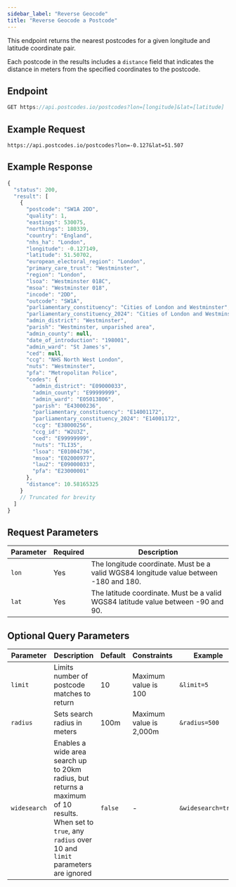 ```yaml
---
sidebar_label: "Reverse Geocode"
title: "Reverse Geocode a Postcode"
---
```


This endpoint returns the nearest postcodes for a given longitude and latitude coordinate pair.

Each postcode in the results includes a `distance` field that indicates the distance in meters from the specified coordinates to the postcode.

## Endpoint

```javascript
GET https://api.postcodes.io/postcodes?lon=[longitude]&lat=[latitude]
```

## Example Request

```http
https://api.postcodes.io/postcodes?lon=-0.127&lat=51.507
```

## Example Response

```javascript
{
  "status": 200,
  "result": [
    {
      "postcode": "SW1A 2DD",
      "quality": 1,
      "eastings": 530075,
      "northings": 180339,
      "country": "England",
      "nhs_ha": "London",
      "longitude": -0.127149,
      "latitude": 51.50702,
      "european_electoral_region": "London",
      "primary_care_trust": "Westminster",
      "region": "London",
      "lsoa": "Westminster 018C",
      "msoa": "Westminster 018",
      "incode": "2DD",
      "outcode": "SW1A",
      "parliamentary_constituency": "Cities of London and Westminster",
      "parliamentary_constituency_2024": "Cities of London and Westminster",
      "admin_district": "Westminster",
      "parish": "Westminster, unparished area",
      "admin_county": null,
      "date_of_introduction": "198001",
      "admin_ward": "St James's",
      "ced": null,
      "ccg": "NHS North West London",
      "nuts": "Westminster",
      "pfa": "Metropolitan Police",
      "codes": {
        "admin_district": "E09000033",
        "admin_county": "E99999999",
        "admin_ward": "E05013806",
        "parish": "E43000236",
        "parliamentary_constituency": "E14001172",
        "parliamentary_constituency_2024": "E14001172",
        "ccg": "E38000256",
        "ccg_id": "W2U3Z",
        "ced": "E99999999",
        "nuts": "TLI35",
        "lsoa": "E01004736",
        "msoa": "E02000977",
        "lau2": "E09000033",
        "pfa": "E23000001"
      },
      "distance": 10.58165325
    }
    // Truncated for brevity
  ]
}
```

## Request Parameters

| Parameter | Required | Description                                                                           |
| --------- | -------- | ------------------------------------------------------------------------------------- |
| `lon`     | Yes      | The longitude coordinate. Must be a valid WGS84 longitude value between -180 and 180. |
| `lat`     | Yes      | The latitude coordinate. Must be a valid WGS84 latitude value between -90 and 90.     |

## Optional Query Parameters

| Parameter    | Description                                                                                                                                                    | Default | Constraints             | Example            |
| ------------ | -------------------------------------------------------------------------------------------------------------------------------------------------------------- | ------- | ----------------------- | ------------------ |
| `limit`      | Limits number of postcode matches to return                                                                                                                    | 10      | Maximum value is 100    | `&limit=5`         |
| `radius`     | Sets search radius in meters                                                                                                                                   | 100m    | Maximum value is 2,000m | `&radius=500`      |
| `widesearch` | Enables a wide area search up to 20km radius, but returns a maximum of 10 results. When set to `true`, any `radius` over 10 and `limit` parameters are ignored | `false` | -                       | `&widesearch=true` |
